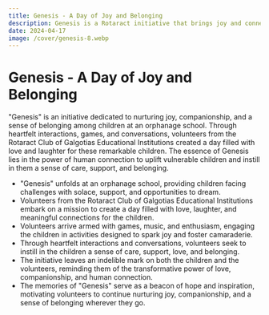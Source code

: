 ```yaml
---
title: Genesis - A Day of Joy and Belonging
description: Genesis is a Rotaract initiative that brings joy and connection to orphanage children through fun and compassion. It leaves a lasting sense of belonging for all involved.
date: 2024-04-17
image: /cover/genesis-8.webp
---
```


# Genesis - A Day of Joy and Belonging

"Genesis" is an initiative dedicated to nurturing joy, companionship, and a sense of belonging among children at an orphanage school. Through heartfelt interactions, games, and conversations, volunteers from the Rotaract Club of Galgotias Educational Institutions created a day filled with love and laughter for these remarkable children. The essence of Genesis lies in the power of human connection to uplift vulnerable children and instill in them a sense of care, support, and belonging.

- "Genesis" unfolds at an orphanage school, providing children facing challenges with solace, support, and opportunities to dream.
- Volunteers from the Rotaract Club of Galgotias Educational Institutions embark on a mission to create a day filled with love, laughter, and meaningful connections for the children.
- Volunteers arrive armed with games, music, and enthusiasm, engaging the children in activities designed to spark joy and foster camaraderie.
- Through heartfelt interactions and conversations, volunteers seek to instill in the children a sense of care, support, love, and belonging.
- The initiative leaves an indelible mark on both the children and the volunteers, reminding them of the transformative power of love, companionship, and human connection.
- The memories of "Genesis" serve as a beacon of hope and inspiration, motivating volunteers to continue nurturing joy, companionship, and a sense of belonging wherever they go.
